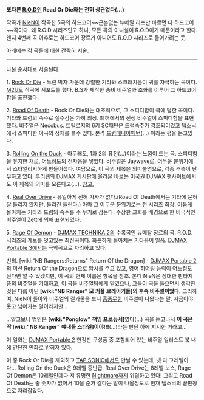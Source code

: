 '''또다른 [[R.O.D]]인 Read Or Die와는 전혀 상관없다(...)'''

작곡가 [[NieN]]이 작곡한 5곡의 하드코어~~근본없는 뉴메탈 리프만 바르면 다 하드코어~~곡이다.
왜 R.O.D 시리즈인고 하니, 모든 곡의 이니셜이 R.O.D이기 때문이라고 한다. 왠지 4번째 곡 이후로는 하드코어 장르가 아니어도 R.O.D 시리즈로 들어가려는 듯.

아래에는 각 곡들에 대한 간략히 서술.

----

나온 순서대로 서술된다.

1. [[Rock Or Die]] - 느린 박자 가운데 강렬한 기타와 스크래치음이 귀를 자극하는 곡이다. [[M2U]]도 작곡에 서포트를 했다. B.S가 제작한 좀비 비주얼과 조화를 이루어 그 하드코어함을 표현했다.

2. [[Road Of Death]] - Rock Or Die와는 대조적으로, 그 스피디함이 극에 달한 곡이다. 기타와 드럼의 속주로 질주감은 가히 최상. 폐허에서의 전쟁 비주얼이 스피디함을 표현했다. 비주얼은 Necobus. 트릴로지의 6키 SC패턴은 드럼속주가 강조되어있고 [[탭소닉]] 에서 스피디한 이곡의 정체를 볼수 있다.  본격 [[드럼매니아]]패턴(...) 이라는 평을 듣고있다. 

3. [[Rolling On the Duck]] - 아무래도, 1과 2의 퓨전(...)이라는 느낌이 드는 곡. 스피디함을 유지한 채로, 어느정도의 전자음을 넣었다. 비주얼은 Jaywave로, 어두운 분위기에서 스타일리시하게 만들어졌다. 여담으로, 이 곡의 제목은 의미불명으로, 각종 추측이 난무하고 있다. 루리웹의 DJMAX 게시판에 올라온 바로는 미국권 DJMAX 팬사이트에서도 이 제목의 의미를 모른다고(...). [http://ruliweb.nate.com/ruliboard/read.htm?main=djmax&table=gr_djmax_free&find=content&ftext=rolling&num=1271 참고.]

4. [[Real Over Drive]] - 유일하게 전혀 가사가 없다.(Road Of Death에서는 기타에 묻혀 잘 들리지 않지만, 들리긴 들린다.) 아마 그 어두운 분위기로는 전 시리즈 최강. 어둡게 몰아치는 기타와 드럼의 속주를 주 무기로 삼는다. 수상한 교회를 배경으로 한 비극적인 비주얼이 Zett에 의해 표현되었다.

5. [[Rage Of Demon]] - [[DJMAX TECHNIKA 2]]의 수록곡인 뉴메탈 장르의 곡. R.O.D. 시리즈의 계보를 잇고있는 최신곡이다. 화끈하게 몰아치는 기타음이 일품. [[DJMAX Portable 3]]에서는 극악곡으로 자리하고 있다.


번외. [wiki:"NB Rangers:Returns" Return Of the Dragon] - [[DJMAX Portable 2]]의 미션 Return Of the Dragon으로 암시를 주고 있고, 영어 히어링 능력이 어느정도 된다면 알 수 있겠지만, 이 곡의 현재 이름은 항목을 참조.
본디 NieN은 장대한 판타지 풍의 비주얼을 기대하고, 이 곡을 비주얼팀에게 맡겼으나, 그들이 곡을 들으면서 생각한 것은 다름 아닌 '''[wiki:"NB Ranger" 모 커플 브레이커들]의 후속 비주얼이었다.''' 그리하여, NieN이 돌아와 비주얼의 결과물을 보니 [[흠좀무]]한 비주얼이 나왔다는 말. 지금이야 웃고 넘어가는 일이라지만...

...알고보니 범인은 '''[wiki:"Ponglow" 책임 프로듀서]'''였다(...)
곡을 듣고나서 '''이 곡은 딱 [wiki:"NB Ranger" 얘내들 스타일]이야!!!'''(...)라는 판단 하에 지시한 거라고...

이 일화는 [[DJMAX Portable 2]] 한정판 구성품 중 포함되어 있는 비주얼 일러스트 북 내에 간단한 만화로 밝혀져 있다.

이 중 Rock Or Die를 제외하고 [[TAP SONIC]]에서도 만날 수 있는데, 넷 다 고레벨이다... Rolling On the Duck은 9레벨 중반급, Real Over Drive는 8레벨 보스, Rage Of Demon은 10레벨인데다 저 유명한 [[Nightmare]]까지 위협하고 있다! 그리고 Road Of Death는 줄 숫자가 없어서 10을 준거 같다는 말이 나올정도로 현재 탭소닉의 끝판왕으로 자리잡았다.
